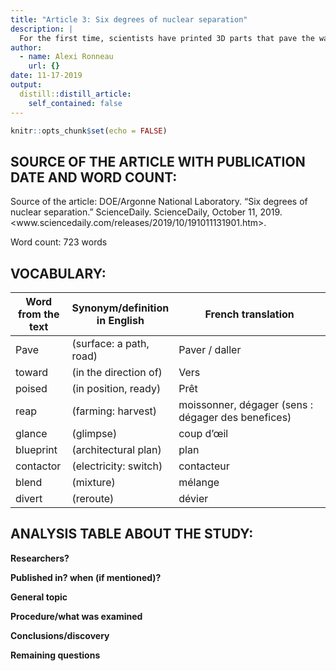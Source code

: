 ```yaml
---
title: "Article 3: Six degrees of nuclear separation"
description: |
  For the first time, scientists have printed 3D parts that pave the way to recycling up to 97 percent of the waste produced by nuclear reactors.
author:
  - name: Alexi Ronneau
    url: {}
date: 11-17-2019
output:
  distill::distill_article:
    self_contained: false
---
```


```r
knitr::opts_chunk$set(echo = FALSE)
```

## SOURCE OF THE ARTICLE WITH PUBLICATION DATE AND WORD COUNT:

Source of the article: 
DOE/Argonne National Laboratory. "Six degrees of nuclear separation." ScienceDaily. ScienceDaily, October 11, 2019. <www.sciencedaily.com/releases/2019/10/191011131901.htm>.


Word count: 723 words

## VOCABULARY: 

| Word from the text | Synonym/definition in English | French translation                                 |
| ------------------ | ----------------------------- | -------------------------------------------------- |
| Pave               | (surface: a path, road)       | Paver / daller                                     |
| toward             | (in the direction of)         | Vers                                               |
| poised             | (in position, ready)          | Prêt                                               |
| reap               | (farming: harvest)            | moissonner, dégager (sens : dégager des benefices) |
| glance             | (glimpse)                     | coup d'œil                                         |
| blueprint          | (architectural plan)          | plan                                               |
| contactor          | (electricity: switch)         | contacteur                                         |
| blend              | (mixture)                     | mélange                                            |
| divert             | (reroute)                     | dévier                                             |

## ANALYSIS TABLE ABOUT THE STUDY:

**Researchers?**

**Published in? when (if mentioned)?**

**General topic**

**Procedure/what was examined**

**Conclusions/discovery**

**Remaining questions**

